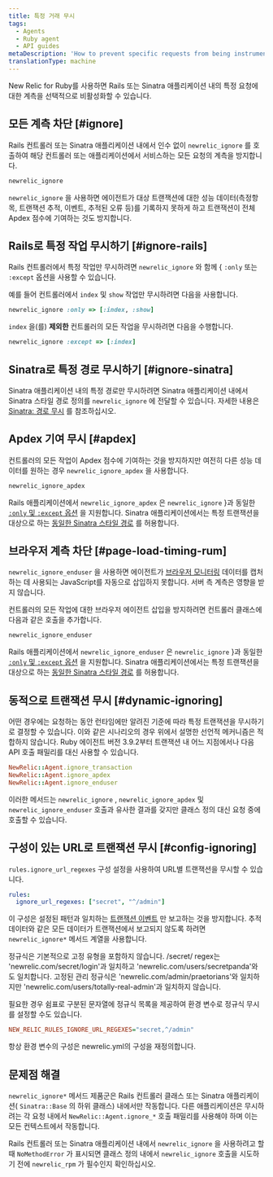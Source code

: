 ```yaml
---
title: 특정 거래 무시
tags:
  - Agents
  - Ruby agent
  - API guides
metaDescription: 'How to prevent specific requests from being instrumented entirely in New Relic, or prevent them from being factored into your Apdex score.'
translationType: machine
---
```


New Relic for Ruby를 사용하면 Rails 또는 Sinatra 애플리케이션 내의 특정 요청에 대한 계측을 선택적으로 비활성화할 수 있습니다.

## 모든 계측 차단 [#ignore]

Rails 컨트롤러 또는 Sinatra 애플리케이션 내에서 인수 없이 `newrelic_ignore` 를 호출하여 해당 컨트롤러 또는 애플리케이션에서 서비스하는 모든 요청의 계측을 방지합니다.

```rb
newrelic_ignore
```

`newrelic_ignore` 을 사용하면 에이전트가 대상 트랜잭션에 대한 성능 데이터(측정항목, 트랜잭션 추적, 이벤트, 추적된 오류 등)를 기록하지 못하게 하고 트랜잭션이 전체 Apdex 점수에 기여하는 것도 방지합니다.

## Rails로 특정 작업 무시하기 [#ignore-rails]

Rails 컨트롤러에서 특정 작업만 무시하려면 `newrelic_ignore` 와 함께 &#x7B; `:only` 또는 `:except` 옵션을 사용할 수 있습니다.

예를 들어 컨트롤러에서 `index` 및 `show` 작업만 무시하려면 다음을 사용합니다.

```rb
newrelic_ignore :only => [:index, :show]
```

`index` 을(를) **제외한** 컨트롤러의 모든 작업을 무시하려면 다음을 수행합니다.

```rb
newrelic_ignore :except => [:index]
```

## Sinatra로 특정 경로 무시하기 [#ignore-sinatra]

Sinatra 애플리케이션 내의 특정 경로만 무시하려면 Sinatra 애플리케이션 내에서 Sinatra 스타일 경로 정의를 `newrelic_ignore` 에 전달할 수 있습니다. 자세한 내용은 [Sinatra: 경로 무시](/docs/agents/ruby-agent/frameworks/sinatra-support#ignoring-routes) 를 참조하십시오.

## Apdex 기여 무시 [#apdex]

컨트롤러의 모든 작업이 Apdex 점수에 기여하는 것을 방지하지만 여전히 다른 성능 데이터를 원하는 경우 `newrelic_ignore_apdex` 을 사용합니다.

```rb
newrelic_ignore_apdex
```

Rails 애플리케이션에서 `newrelic_ignore_apdex` 은 `newrelic_ignore` }과 동일한 [`:only` 및 `:except` 옵션](#ignore-rails) 을 지원합니다. Sinatra 애플리케이션에서는 특정 트랜잭션을 대상으로 하는 [동일한 Sinatra 스타일 경로](#ignore-sinatra) 를 허용합니다.

## 브라우저 계측 차단 [#page-load-timing-rum]

`newrelic_ignore_enduser` 을 사용하면 에이전트가 [브라우저 모니터링](/docs/agents/ruby-agent/features/page-load-timing-ruby) 데이터를 캡처하는 데 사용되는 JavaScript를 자동으로 삽입하지 못합니다. 서버 측 계측은 영향을 받지 않습니다.

컨트롤러의 모든 작업에 대한 브라우저 에이전트 삽입을 방지하려면 컨트롤러 클래스에 다음과 같은 호출을 추가합니다.

```rb
newrelic_ignore_enduser
```

Rails 애플리케이션에서 `newrelic_ignore_enduser` 은 `newrelic_ignore` }과 동일한 [`:only` 및 `:except` 옵션](#ignore-rails) 을 지원합니다. Sinatra 애플리케이션에서는 특정 트랜잭션을 대상으로 하는 [동일한 Sinatra 스타일 경로](#ignore-sinatra) 를 허용합니다.

## 동적으로 트랜잭션 무시 [#dynamic-ignoring]

어떤 경우에는 요청하는 동안 런타임에만 알려진 기준에 따라 특정 트랜잭션을 무시하기로 결정할 수 있습니다. 이와 같은 시나리오의 경우 위에서 설명한 선언적 메커니즘은 적합하지 않습니다. Ruby 에이전트 버전 3.9.2부터 트랜잭션 내 어느 지점에서나 다음 API 호출 패밀리를 대신 사용할 수 있습니다.

```rb
NewRelic::Agent.ignore_transaction
NewRelic::Agent.ignore_apdex
NewRelic::Agent.ignore_enduser
```

이러한 메서드는 `newrelic_ignore` , `newrelic_ignore_apdex` 및 `newrelic_ignore_enduser` 호출과 유사한 결과를 갖지만 클래스 정의 대신 요청 중에 호출할 수 있습니다.

## 구성이 있는 URL로 트랜잭션 무시 [#config-ignoring]

`rules.ignore_url_regexes` 구성 설정을 사용하여 URL별 트랜잭션을 무시할 수 있습니다.

```yml
rules:
  ignore_url_regexes: ["secret", "^/admin"]
```

이 구성은 설정된 패턴과 일치하는 [트랜잭션 이벤트](/docs/telemetry-data-platform/understand-data/event-data/events-reported-apm/) 만 보고하는 것을 방지합니다. 추적 데이터와 같은 모든 데이터가 트랜잭션에서 보고되지 않도록 하려면 `newrelic_ignore*` 메서드 계열을 사용합니다.

정규식은 기본적으로 고정 유형을 포함하지 않습니다. /secret/ regex는 'newrelic.com/secret/login'과 일치하고 'newrelic.com/users/secretpanda'와도 일치합니다. 고정된 관리 정규식은 'newrelic.com/admin/praetorians'와 일치하지만 'newrelic.com/users/totally-real-admin'과 일치하지 않습니다.

필요한 경우 쉼표로 구분된 문자열에 정규식 목록을 제공하여 환경 변수로 정규식 무시를 설정할 수도 있습니다.

```ini
NEW_RELIC_RULES_IGNORE_URL_REGEXES="secret,^/admin"
```

항상 환경 변수의 구성은 newrelic.yml의 구성을 재정의합니다.

## 문제점 해결

`newrelic_ignore*` 메서드 제품군은 Rails 컨트롤러 클래스 또는 Sinatra 애플리케이션( `Sinatra::Base` 의 하위 클래스) 내에서만 작동합니다. 다른 애플리케이션은 무시하려는 각 요청 내에서 `NewRelic::Agent.ignore_*` 호출 패밀리를 사용해야 하며 이는 모든 컨텍스트에서 작동합니다.

Rails 컨트롤러 또는 Sinatra 애플리케이션 내에서 `newrelic_ignore` 을 사용하려고 할 때 `NoMethodError` 가 표시되면 클래스 정의 내에서 `newrelic_ignore` 호출을 시도하기 전에 `newrelic_rpm` 가 필수인지 확인하십시오.